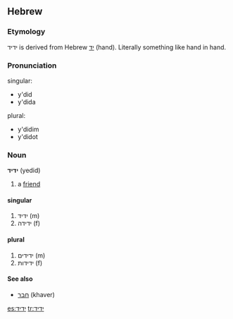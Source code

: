 ==Hebrew==

===Etymology===
ידיד is derived from Hebrew [[יד]] (hand). Literally something like hand in hand.

===Pronunciation===
;singular:
* y'did
* y'dida
;plural:
* y'didim
* y'didot

===Noun===
'''ידיד''' (yedid) {{m}}

# a [[friend]]

====singular====
{{rfc-header|singular}}
# ידיד (m)
# ידידה (f)

====plural====
# ידידים (m)
# ידידות (f)

====See also====
* [[חבר]] (khaver) {{m}}

[[es:ידיד]]
[[tr:ידיד]]